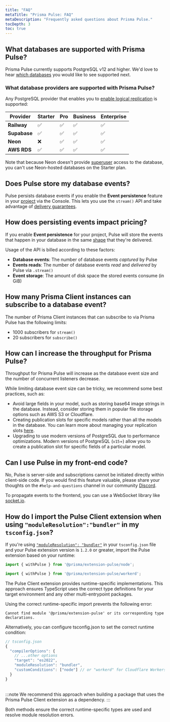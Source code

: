 ```yaml
---
title: "FAQ"
metaTitle: "Prisma Pulse: FAQ"
metaDescription: "Frequently asked questions about Prisma Pulse."
tocDepth: 3
toc: true
---
```


## What databases are supported with Prisma Pulse?

Prisma Pulse currently supports PostgreSQL v12 and higher. We'd love to hear [which databases](https://tally.so/r/wLbb8G) you would like to see supported next.

### What database providers are supported with Prisma Pulse?

Any PostgreSQL provider that enables you to [enable logical replication](/pulse/database-setup/general-database-instructions#enable-logical-replication) is supported:

| Provider     | Starter | Pro | Business | Enterprise |
| ------------ | ------- | --- | -------- | ---------- |
| **Railway**  | ✅      | ✅  | ✅       | ✅         |
| **Supabase** | ✅      | ✅  | ✅       | ✅         |
| **Neon**     | ❌      | ✅  | ✅       | ✅         |
| **AWS RDS**  | ✅      | ✅  | ✅       | ✅         |

Note that because Neon doesn't provide [superuser](https://www.postgresql.org/docs/current/role-attributes.html) access to the database, you can't use Neon-hosted databases on the Starter plan.

## Does Pulse store my database events?

Pulse persists database events if you enable the **Event persistence** feature in your [project](/platform/about#project) via the Console. This lets you use the `stream()` API and take advantage of [delivery guarantees](/pulse/database-events#event-delivery-semantics-in-prisma-pulse).

## How does persisting events impact pricing?

If you enable **Event persistence** for your project, Pulse will store the events that happen in your database in the same [shape](/pulse/database-events#structure) that they're delivered.

Usage of the API is billed according to these factors:

- **Database events**: The number of database events _captured_ by Pulse
- **Events reads**: The number of database events _read_ and _delivered_ by Pulse via `.stream()`
- **Event storage**: The amount of disk space the stored events consume (in GiB)

## How many Prisma Client instances can subscribe to a database event?

The number of Prisma Client instances that can subscribe to via Prisma Pulse has the following limits:

- 1000 subscribers for `stream()`
- 20 subscribers for `subscribe()`

## How can I increase the throughput for Prisma Pulse?

Throughput for Prisma Pulse will increase as the database event size and the number of concurrent listeners decrease.

While limiting database event size can be tricky, we recommend some best practices, such as:

- Avoid large fields in your model, such as storing base64 image strings in the database. Instead, consider storing them in popular file storage options such as AWS S3 or Cloudflare.
- Creating publication slots for specific models rather than all the models in the database. You can learn more about managing your replication slots [here](/pulse/database-setup/general-database-instructions#max_replication_slots).
- Upgrading to use modern versions of PostgreSQL due to performance optimizations. Modern versions of PostgreSQL (`v15`+) allow you to create a publication slot for specific fields of a particular model.

## Can I use Pulse in my front-end code?

No, Pulse is server-side and subscriptions cannot be initiated directly within client-side code. If you would find this feature valuable, please share your thoughts on the `#help-and-questions` channel in our community [Discord](https://pris.ly/discord).

To propagate events to the frontend, you can use a WebSocket library like [socket.io](https://socket.io/).

## How do I import the Pulse Client extension when using `"moduleResolution":"bundler"` in my `tsconfig.json`?

If you're using [`"moduleResolution": "bundler"`](https://www.typescriptlang.org/docs/handbook/modules/reference.html#bundler) in your `tsconfig.json` file and your Pulse extension version is `1.2.0` or greater, import the Pulse extension based on your runtime:

<TabbedContent code>

<TabItem value="Node.js">

```ts
import { withPulse } from '@prisma/extension-pulse/node';
```

</TabItem>

<TabItem value="Cloudflare Workers">

```ts
import { withPulse } from '@prisma/extension-pulse/workerd';
```

</TabItem>

</TabbedContent>

The Pulse Client extension provides runtime-specific implementations. This approach ensures TypeScript uses the correct type definitions for your target environment and any other multi-entrypoint packages.

Using the correct runtime-specific import prevents the following error:
```
Cannot find module '@prisma/extension-pulse' or its corresponding type declarations.
```

Alternatively, you can configure tsconfig.json to set the correct runtime condition:

```js
// tsconfig.json
{
  "compilerOptions": {
    // ...other options
    "target": "es2022",
    "moduleResolution": "bundler",
    "customConditions": ["node"] // or "workerd" for Cloudflare Workers
  }
}
```
<br/>
:::note
We recommend this approach when building a package that uses the Prisma Pulse Client extension as a dependency.
:::

Both methods ensure the correct runtime-specific types are used and resolve module resolution errors.